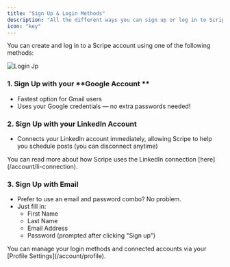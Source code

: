 ```yaml
---
title: "Sign Up & Login Methods"
description: "All the different ways you can sign up or log in to Scripe."
icon: "key"
---
```


You can create and log in to a Scripe account using one of the following methods:

![Login Jp](/images/login.jpg)

### 1. Sign Up with your **Google Account **

- Fastest option for Gmail users
- Uses your Google credentials — no extra passwords needed\!

### 2. Sign Up with your **LinkedIn Account**

- Connects your LinkedIn account immediately, allowing Scripe to help you schedule posts (you can disconnect anytime)

<Info>
  You can read more about how Scripe uses the LinkedIn connection [here](/account/li-connection).
</Info>

### 3. Sign Up with Email

- Prefer to use an email and password combo? No problem.
- Just fill in:
  - First Name
  - Last Name
  - Email Address
  - Password (prompted after clicking "Sign up")

<Info>
  You can manage your login methods and connected accounts via your [Profile Settings](/account/profile).
</Info>